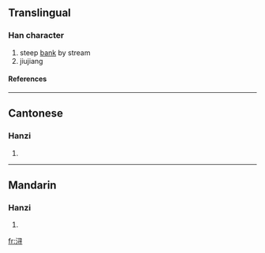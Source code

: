 {{see|潯}}

==Translingual==
===Han character===
{{Han char|rn=85|rad=水|as=06|sn=9|four=|canj=水尸一戈 (ESMI), X水尸一戈 (XESMI)}}
# steep [[bank]] by stream
# jiujiang<!-- huh? -->
====References====
{{Han ref|kx=0623.171|hdz=31617.010|uh=6D54|ud=27988}}

----
==Cantonese==
===Hanzi===
{{yue-hanzi|jyut=|y=cham4}}
# {{defn|Cantonese}}

----
==Mandarin==
===Hanzi===
{{cmn-hanzi|tra=潯|pin=[[xún]] (xun2)|wg=hsün<sup>2</sup>}}
# {{defn|Mandarin}}

[[fr:浔]]